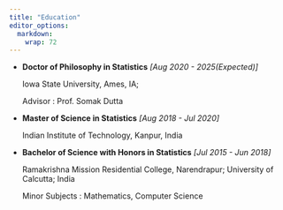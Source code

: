 ```yaml
---
title: "Education"
editor_options: 
  markdown: 
    wrap: 72
---
```


-   **Doctor of Philosophy in Statistics** *[Aug 2020 - 2025(Expected)]*

    Iowa State University, Ames, IA;

    Advisor : Prof. Somak Dutta

-   **Master of Science in Statistics** *[Aug 2018 - Jul 2020]*

    Indian Institute of Technology, Kanpur, India

-   **Bachelor of Science with Honors in Statistics** *[Jul 2015 - Jun
    2018]*

    Ramakrishna Mission Residential College, Narendrapur; University of
    Calcutta; India

    Minor Subjects : Mathematics, Computer Science
